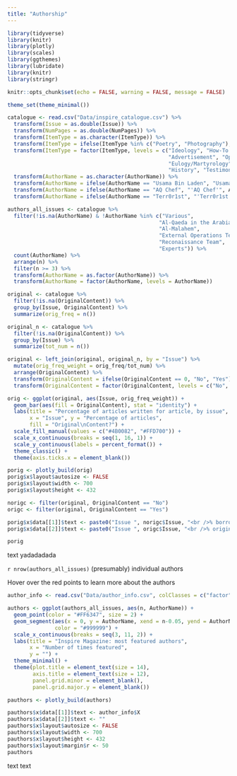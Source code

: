 ```yaml
---
title: "Authorship"
---
```


```r
library(tidyverse)
library(knitr)
library(plotly)
library(scales)
library(ggthemes)
library(lubridate)
library(knitr)
library(stringr)

knitr::opts_chunk$set(echo = FALSE, warning = FALSE, message = FALSE)

theme_set(theme_minimal())

catalogue <- read.csv("Data/inspire_catalogue.csv") %>%
  transform(Issue = as.double(Issue)) %>%
  transform(NumPages = as.double(NumPages)) %>%
  transform(ItemType = as.character(ItemType)) %>%
  transform(ItemType = ifelse(ItemType %in% c("Poetry", "Photography"), "Art and Poetry", ItemType)) %>%
  transform(ItemType = factor(ItemType, levels = c("Ideology", "How-To Guides", "News",
                                                   "Advertisement", "Opinion", "Strategy",
                                                   "Eulogy/Martyrology", "Art and Poetry",
                                                   "History", "Testimony", "Interviews", "Other"))) %>%
  transform(AuthorName = as.character(AuthorName)) %>%
  transform(AuthorName = ifelse(AuthorName == "Usama Bin Laden", "Usama bin Laden", AuthorName)) %>%
  transform(AuthorName = ifelse(AuthorName == "AQ Chef", "'AQ Chef'", AuthorName)) %>%
  transform(AuthorName = ifelse(AuthorName == "Terr0r1st", "'Terr0r1st'", AuthorName))

authors_all_issues <- catalogue %>%
  filter(!is.na(AuthorName) & !AuthorName %in% c("Various", 
                                                "Al-Qaeda in the Arabian Peninsula",
                                                "Al-Malahem",
                                                "External Operations Team",
                                                "Reconaissance Team",
                                                "Experts")) %>%
  count(AuthorName) %>%
  arrange(n) %>%
  filter(n >= 3) %>%
  transform(AuthorName = as.factor(AuthorName)) %>%
  transform(AuthorName = factor(AuthorName, levels = AuthorName))
```
```r
original <- catalogue %>%
  filter(!is.na(OriginalContent)) %>%
  group_by(Issue, OriginalContent) %>%
  summarize(orig_freq = n())

original_n <- catalogue %>%
  filter(!is.na(OriginalContent)) %>%
  group_by(Issue) %>%
  summarize(tot_num = n())

original <- left_join(original, original_n, by = "Issue") %>%
  mutate(orig_freq_weight = orig_freq/tot_num) %>%
  arrange(OriginalContent) %>%
  transform(OriginalContent = ifelse(OriginalContent == 0, "No", "Yes")) %>%
  transform(OriginalContent = factor(OriginalContent, levels = c("No", "Yes")))

orig <- ggplot(original, aes(Issue, orig_freq_weight)) + 
  geom_bar(aes(fill = OriginalContent), stat = "identity") + 
  labs(title = "Percentage of articles written for article, by issue",
       x = "Issue", y = "Percentage of articles",
       fill = "Original\nContent?") + 
  scale_fill_manual(values = c("#4B0082", "#FFD700")) + 
  scale_x_continuous(breaks = seq(1, 16, 1)) + 
  scale_y_continuous(labels = percent_format()) + 
  theme_classic() + 
  theme(axis.ticks.x = element_blank())

porig <- plotly_build(orig)
porig$x$layout$autosize <- FALSE
porig$x$layout$width <- 700
porig$x$layout$height <- 432

norigc <- filter(original, OriginalContent == "No")
origc <- filter(original, OriginalContent == "Yes")

porig$x$data[[1]]$text <- paste0("Issue ", norigc$Issue, "<br />% borrowed content: ", round(norigc$orig_freq_weight*100, 1))
porig$x$data[[2]]$text <- paste0("Issue ", origc$Issue, "<br />% original content: ", round(origc$orig_freq_weight*100, 1))

porig
```

text yadadadada

`r nrow(authors_all_issues)` (presumably) individual authors

Hover over the red points to learn more about the authors

```r
author_info <- read.csv("Data/author_info.csv", colClasses = c("factor", "character"))

authors <- ggplot(authors_all_issues, aes(n, AuthorName)) + 
  geom_point(color = "#FF6347", size = 2) + 
  geom_segment(aes(x = 0, y = AuthorName, xend = n-0.05, yend = AuthorName),
               color = "#999999") +
  scale_x_continuous(breaks = seq(3, 11, 2)) + 
  labs(title = "Inspire Magazine: most featured authors",
       x = "Number of times featured",
       y = "") + 
  theme_minimal() + 
  theme(plot.title = element_text(size = 14),
        axis.title = element_text(size = 12),
        panel.grid.minor = element_blank(),
        panel.grid.major.y = element_blank())

pauthors <- plotly_build(authors)

pauthors$x$data[[1]]$text <- author_info$X
pauthors$x$data[[2]]$text <- ""
pauthors$x$layout$autosize <- FALSE
pauthors$x$layout$width <- 700
pauthors$x$layout$height <- 432
pauthors$x$layout$margin$r <- 50
pauthors
```

text text